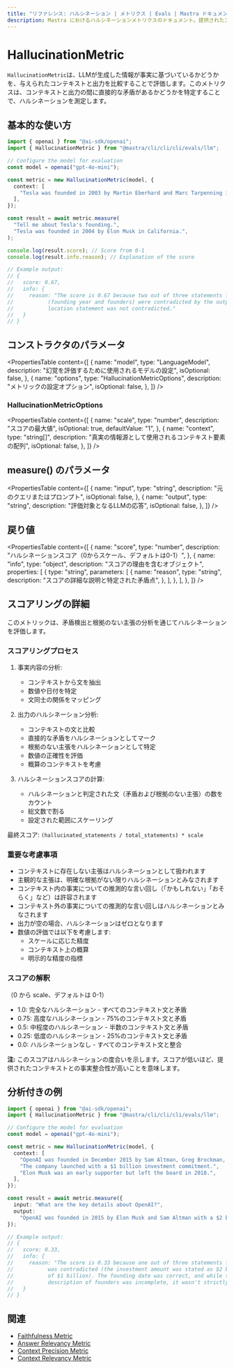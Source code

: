 ```yaml
---
title: "リファレンス: ハルシネーション | メトリクス | Evals | Mastra ドキュメント"
description: Mastra におけるハルシネーションメトリクスのドキュメント。提供されたコンテキストと矛盾する箇所を特定することで、LLM出力の事実的正確性を評価します。
---
```


# HallucinationMetric

`HallucinationMetric`は、LLMが生成した情報が事実に基づいているかどうかを、与えられたコンテキストと出力を比較することで評価します。このメトリクスは、コンテキストと出力の間に直接的な矛盾があるかどうかを特定することで、ハルシネーションを測定します。

## 基本的な使い方

```typescript
import { openai } from "@ai-sdk/openai";
import { HallucinationMetric } from "@mastra/cli/cli/cli/evals/llm";

// Configure the model for evaluation
const model = openai("gpt-4o-mini");

const metric = new HallucinationMetric(model, {
  context: [
    "Tesla was founded in 2003 by Martin Eberhard and Marc Tarpenning in San Carlos, California.",
  ],
});

const result = await metric.measure(
  "Tell me about Tesla's founding.",
  "Tesla was founded in 2004 by Elon Musk in California.",
);

console.log(result.score); // Score from 0-1
console.log(result.info.reason); // Explanation of the score

// Example output:
// {
//   score: 0.67,
//   info: {
//     reason: "The score is 0.67 because two out of three statements from the context
//           (founding year and founders) were contradicted by the output, while the
//           location statement was not contradicted."
//   }
// }
```

## コンストラクタのパラメータ

<PropertiesTable
  content={[
    {
      name: "model",
      type: "LanguageModel",
      description: "幻覚を評価するために使用されるモデルの設定",
      isOptional: false,
    },
    {
      name: "options",
      type: "HallucinationMetricOptions",
      description: "メトリックの設定オプション",
      isOptional: false,
    },
  ]}
/>

### HallucinationMetricOptions

<PropertiesTable
  content={[
    {
      name: "scale",
      type: "number",
      description: "スコアの最大値",
      isOptional: true,
      defaultValue: "1",
    },
    {
      name: "context",
      type: "string[]",
      description: "真実の情報源として使用されるコンテキスト要素の配列",
      isOptional: false,
    },
  ]}
/>

## measure() のパラメータ

<PropertiesTable
  content={[
    {
      name: "input",
      type: "string",
      description: "元のクエリまたはプロンプト",
      isOptional: false,
    },
    {
      name: "output",
      type: "string",
      description: "評価対象となるLLMの応答",
      isOptional: false,
    },
  ]}
/>

## 戻り値

<PropertiesTable
  content={[
    {
      name: "score",
      type: "number",
      description: "ハルシネーションスコア（0からスケール、デフォルトは0-1）",
    },
    {
      name: "info",
      type: "object",
      description: "スコアの理由を含むオブジェクト",
      properties: [
        {
          type: "string",
          parameters: [
            {
              name: "reason",
              type: "string",
              description: "スコアの詳細な説明と特定された矛盾点",
            },
          ],
        },
      ],
    },
  ]}
/>

## スコアリングの詳細

このメトリックは、矛盾検出と根拠のない主張の分析を通じてハルシネーションを評価します。

### スコアリングプロセス

1. 事実内容の分析:

   - コンテキストから文を抽出
   - 数値や日付を特定
   - 文同士の関係をマッピング

2. 出力のハルシネーション分析:

   - コンテキストの文と比較
   - 直接的な矛盾をハルシネーションとしてマーク
   - 根拠のない主張をハルシネーションとして特定
   - 数値の正確性を評価
   - 概算のコンテキストを考慮

3. ハルシネーションスコアの計算:
   - ハルシネーションと判定された文（矛盾および根拠のない主張）の数をカウント
   - 総文数で割る
   - 設定された範囲にスケーリング

最終スコア: `(hallucinated_statements / total_statements) * scale`

### 重要な考慮事項

- コンテキストに存在しない主張はハルシネーションとして扱われます
- 主観的な主張は、明確な根拠がない限りハルシネーションとみなされます
- コンテキスト内の事実についての推測的な言い回し（「かもしれない」「おそらく」など）は許容されます
- コンテキスト外の事実についての推測的な言い回しはハルシネーションとみなされます
- 出力が空の場合、ハルシネーションはゼロとなります
- 数値の評価では以下を考慮します:
  - スケールに応じた精度
  - コンテキスト上の概算
  - 明示的な精度の指標

### スコアの解釈

（0 から scale、デフォルトは 0-1）

- 1.0: 完全なハルシネーション - すべてのコンテキスト文と矛盾
- 0.75: 高度なハルシネーション - 75%のコンテキスト文と矛盾
- 0.5: 中程度のハルシネーション - 半数のコンテキスト文と矛盾
- 0.25: 低度のハルシネーション - 25%のコンテキスト文と矛盾
- 0.0: ハルシネーションなし - すべてのコンテキスト文と整合

**注:** このスコアはハルシネーションの度合いを示します。スコアが低いほど、提供されたコンテキストとの事実整合性が高いことを意味します。

## 分析付きの例

```typescript
import { openai } from "@ai-sdk/openai";
import { HallucinationMetric } from "@mastra/cli/cli/cli/evals/llm";

// Configure the model for evaluation
const model = openai("gpt-4o-mini");

const metric = new HallucinationMetric(model, {
  context: [
    "OpenAI was founded in December 2015 by Sam Altman, Greg Brockman, and others.",
    "The company launched with a $1 billion investment commitment.",
    "Elon Musk was an early supporter but left the board in 2018.",
  ],
});

const result = await metric.measure({
  input: "What are the key details about OpenAI?",
  output:
    "OpenAI was founded in 2015 by Elon Musk and Sam Altman with a $2 billion investment.",
});

// Example output:
// {
//   score: 0.33,
//   info: {
//     reason: "The score is 0.33 because one out of three statements from the context
//           was contradicted (the investment amount was stated as $2 billion instead
//           of $1 billion). The founding date was correct, and while the output's
//           description of founders was incomplete, it wasn't strictly contradictory."
//   }
// }
```

## 関連

- [Faithfulness Metric](./faithfulness)
- [Answer Relevancy Metric](./answer-relevancy)
- [Context Precision Metric](./context-precision)
- [Context Relevancy Metric](./context-relevancy)
